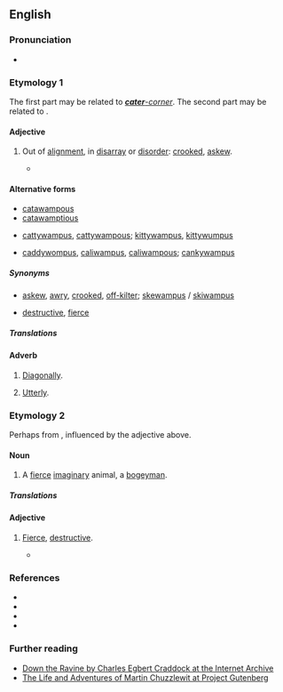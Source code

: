 ==English==
{{was wotd|2009|September|7}}

===Pronunciation===
* {{a|US}} {{IPA|/ˌkætəˈwɑmpəs/|/ˈkætəwɑmpəs/|lang=en}}

===Etymology 1===
The first part may be related to ''[[cater-corner|'''cater'''-corner]]''. The second part may be related to {{m|en|wampish||wriggle, twist about like a fish}}.

====Adjective====
{{en-adj}}

# {{lb|en|US}} Out of [[alignment]], in [[disarray]] or [[disorder]]: [[crooked]], [[askew]].
#* {{quote-text|year=1885|author=Charles Egbert Craddock|title=Down the Ravine|passage="Waal, I noticed ez the aidge o' one o' them boards war sot sorter '''catawampus''', ...".}}

====Alternative forms====
* [[catawampous]]
* [[catawamptious]]
* {{q|influenced by ''cat'', ''catty'', ''kitty''}} [[cattywampus]], [[cattywampous]]; [[kittywampus]], [[kittywumpus]]
* {{q|with other initial elements}} [[caddywompus]], [[caliwampus]], [[caliwampous]]; [[cankywampus]]

=====Synonyms=====
* {{sense|out of alignment}} [[askew]], [[awry]], [[crooked]], [[off-kilter]]; [[skewampus]] / [[skiwampus]]
* {{sense|fierce, destructive}} [[destructive]], [[fierce]]

=====Translations=====
{{trans-top|out of alignment, crooked, cater-corner}}
{{trans-mid}}
{{trans-bottom}}

{{trans-top|fierce, destructive}}
{{trans-mid}}
{{trans-bottom}}

====Adverb====
{{en-adv}}

# {{lb|en|US}} [[diagonally|Diagonally]].
# {{lb|en|US}} [[utterly|Utterly]].

===Etymology 2===
Perhaps from {{m|en|catamount||cougar, puma, lynx}}, influenced by the adjective above.

====Noun====
{{en-noun|es}}

# {{lb|en|US}} A [[fierce]] [[imaginary]] animal, a [[bogeyman]].

=====Translations=====
{{trans-top|fierce imaginary animal}}
{{trans-mid}}
{{trans-bottom}}

====Adjective====
{{en-adj}}

# {{lb|en|US}} [[fierce|Fierce]], [[destructive]].
#* {{quote-text|year=1844|author={{w|Charles Dickens}}|title=The Life and Adventures of Martin Chuzzlewit|chapter=21|passage=There air some '''catawampous''' chawers in the small way too, as graze upon a human pretty strong; but don't mind them, they're company.}}

===References===
* {{R:HDAS_A-G}}
* {{R:DARE A-C}}
* {{R:The Routledge Dictionary of Historical Slang}}
* {{R:Mrs Byrne's Dictionary}}

===Further reading===
* [http://www.archive.org/details/downtheravine00cradrich Down the Ravine by Charles Egbert Craddock at the Internet Archive]
* [http://www.gutenberg.org/etext/968 The Life and Adventures of Martin Chuzzlewit at Project Gutenberg]